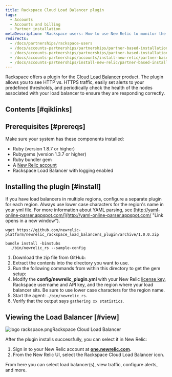 ```yaml
---
title: Rackspace Cloud Load Balancer plugin
tags:
  - Accounts
  - Accounts and billing
  - Partner installation
metaDescription: 'Rackspace users: How to use New Relic to monitor the performance of your Rackspace Cloud Load Balancer.'
redirects:
  - /docs/partnerships/rackspace-users
  - /docs/accounts-partnerships/partnerships/partner-based-installation/rackspace-cloud-load-balancer
  - /docs/accounts-partnerships/partnerships/partner-based-installation/rackspace-cloud-load-balancer-plugin
  - /docs/accounts-partnerships/accounts/install-new-relic/partner-based-installation/rackspace-cloud-load-balancer-plugin
  - /docs/accounts-partnerships/install-new-relic/partner-based-installation/rackspace-cloud-load-balancer-plugin
---
```



Rackspace offers a plugin for the [Cloud Load Balancer](http://www.rackspace.com/cloud/load-balancing/ "Link opens in a new window") product. The plugin allows you to see HTTP vs. HTTPS traffic, easily set alerts to your predefined thresholds, and periodically check the health of the nodes associated with your load balancer to ensure they are responding correctly.

## Contents [#qiklinks]

## Prerequisites [#prereqs]

Make sure your system has these components installed:

* Ruby (version 1.8.7 or higher)
* Rubygems (version 1.3.7 or higher)
* Ruby bundler gem
* A [New Relic account](http://newrelic.com/signup "Link opens in a new window")
* Rackspace Load Balancer with logging enabled

## Installing the plugin [#install]

If you have load balancers in multiple regions, configure a separate plugin for each region. Always use lower case characters for the region's name in your yml file. For more information about YAML parsing, see [http://yaml-online-parser.appspot.com/](http://yaml-online-parser.appspot.com/ "Link opens in a new window").

```
wget https://github.com/newrelic-platform/newrelic_rackspace_load_balancers_plugin/archive/1.0.0.zip
```

```
bundle install -binstubs
  ./bin/newrelic_rs --sample-config
```

1. Download the zip file from GitHub:
2. Extract the contents into the directory you want to use.
3. Run the following commands from within this directory to get the gem setup:
4. Modify the **config/newrelic_plugin.yml** with your New Relic [license key](/docs/subscriptions/license-key), Rackspace username and API key, and the region where your load balancer sits. Be sure to use lower case characters for the region name.
5. Start the agent: `./bin/newrelic_rs`.
6. Verify that the output says `gathering xx statistics`.

## Viewing the Load Balancer [#view]

<img title="logo rackspace.png" alt="logo rackspace.png" src={logoRackspace}/>Rackspace Cloud Load Balancer

After the plugin installs successfully, you can select it in New Relic:

1. Sign in to your New Relic account at **[one.newrelic.com](https://one.newrelic.com/all-capabilities)**.
2. From the New Relic UI, select the Rackspace Cloud Load Balancer icon.

From here you can select load balancer(s), view traffic, configure alerts, and more.
